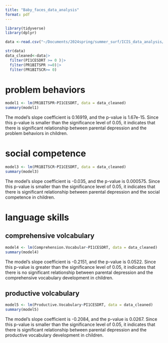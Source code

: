 ```yaml
---
title: "Baby_faces_data_analysis"
format: pdf
---
```


```r
library(tidyverse)
library(dplyr)
```

```r
data <-read.csv("~/Documents/2024spring/summer_surf/ICIS_data_analysis/data/BabyFaces2018_ICIS2024.csv")
```

```r
str(data)
data_cleaned<-data|>
  filter(PI1CESDRT >= 0 )|>
  filter(PR1BITSPR >=0)|>
  filter(PR1BITSCR>= 0)
```

# problem behaviors
```r
model1 <- lm(PR1BITSPR~PI1CESDRT, data = data_cleaned)
summary(model1)
```

The model’s slope coefficient is 0.16919, and the p-value is 1.67e-15. Since this p-value is smaller than the significance level of 0.05, it indicates that there is significant relationship between parental depression and the problem behaviors in children.

# social competence
```r
model3 <- lm(PR1BITSCR~PI1CESDRT, data = data_cleaned)
summary(model3)
```

The model’s slope coefficient is -0.035, and the p-value is 0.000575. Since this p-value is smaller than the significance level of 0.05, it indicates that there is significant relationship between parental depression and the social competence in children.

# language skills

## comprehensive volcabulary

```r
model4 <- lm(Comprehension.Vocabular~PI1CESDRT, data = data_cleaned)
summary(model4)
```

The model’s slope coefficient is -0.2151, and the p-value is 0.0522. Since this p-value is greater than the significance level of 0.05, it indicates that there is no significant relationship between parental depression and the comprehensive vocabulary development in children.

## productive volcabulary
```r
model5 <- lm(Productive.Vocabulary~PI1CESDRT, data = data_cleaned)
summary(model5)
```

The model’s slope coefficient is -0.2084, and the p-value is 0.0267. Since this p-value is smaller than the significance level of 0.05, it indicates that there is significant relationship between parental depression and the productive vocabulary development in children.
